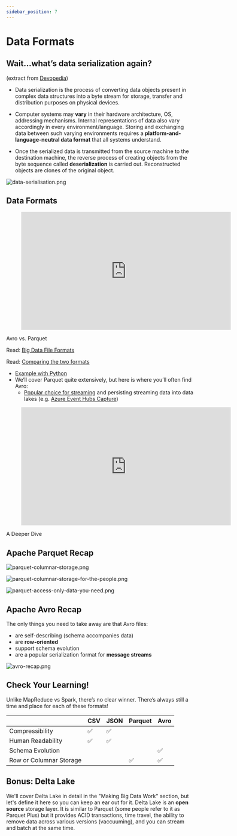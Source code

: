 ```yaml
---
sidebar_position: 7
---
```


# Data Formats
## Wait...what’s data serialization again?
(extract from [Devopedia](https://devopedia.org/data-serialization))

* Data serialization is the process of converting data objects present in complex data structures into a byte stream for storage, transfer and distribution purposes on physical devices.

* Computer systems may **vary** in their hardware architecture, OS, addressing mechanisms. Internal representations of data also vary accordingly in every environment/language. Storing and exchanging data between such varying environments requires a **platform-and-language-neutral data format** that all systems understand.

* Once the serialized data is transmitted from the source machine to the destination machine, the reverse process of creating objects from the byte sequence called **deserialization** is carried out. Reconstructed objects are clones of the original object.


<div style={{textAlign: 'center'}}>

![data-serialisation.png](./assets/data-serialisation.png)

</div>

## Data Formats

<div style={{textAlign: 'center'}}>
    <figure class="video-container">
        <iframe width="560" height="315" src="https://www.youtube.com/embed/jKfKmBdPuT4" title="YouTube video player" frameborder="0" allow="accelerometer; autoplay; clipboard-write; encrypted-media; gyroscope; picture-in-picture" allowfullscreen></iframe>
    </figure>
Avro vs. Parquet
</div>

Read: [Big Data File Formats](https://luminousmen.com/post/big-data-file-formats)

Read: [Comparing the two formats](https://www.datanami.com/2018/05/16/big-data-file-formats-demystified/#:~:text=The%20biggest%20difference%20between%20ORC,in%20a%20row%2Dbased%20format.&text=While%20column%2Doriented%20stores%20like,might%20be%20the%20better%20choice.)
* [Example with Python](https://www.confessionsofadataguy.com/big-data-file-showdown-avro-vs-parquet-with-python/)
* We’ll cover Parquet quite extensively, but here is where you’ll often find Avro:
  * [Popular choice for streaming](https://www.confluent.io/blog/avro-kafka-data/) and persisting streaming data into data lakes (e.g. [Azure Event Hubs Capture](https://docs.microsoft.com/en-us/azure/event-hubs/event-hubs-capture-overview#exploring-the-captured-files-and-working-with-avro))

<div style={{textAlign: 'center'}}>

<figure class="video-container">
    <iframe width="560" height="315" src="https://www.youtube.com/embed/1j8SdS7s_NY" title="YouTube video player" frameborder="0" allow="accelerometer; autoplay; clipboard-write; encrypted-media; gyroscope; picture-in-picture" allowfullscreen></iframe>
</figure>

A Deeper Dive

</div>

## Apache Parquet Recap

<div style={{textAlign: 'center'}}>

![parquet-columnar-storage.png](./assets/parquet-columnar-storage.png)

![parquet-columnar-storage-for-the-people.png](./assets/parquet-columnar-storage-for-the-people.png)

![parquet-access-only-data-you-need.png](./assets/parquet-access-only-data-you-need.png)

</div>

## Apache Avro Recap
The only things you need to take away are that Avro files:
* are self-describing (schema accompanies data)
* are **row-oriented**
* support schema evolution
* are a popular serialization format for **message streams**

<div style={{textAlign: 'center'}}>

![avro-recap.png](./assets/avro-recap.png)

</div>

## Check Your Learning!
Unlike MapReduce vs Spark, there’s no clear winner.
There’s always still a time and place for each of these formats!

| | CSV | JSON | Parquet | Avro |
| --- | --- | --- | --- | --- |
|Compressibility | :white_check_mark: | :white_check_mark: | | |
|Human Readability | :white_check_mark: | :white_check_mark: | | |
|Schema Evolution | | | | :white_check_mark: |
|Row or Columnar Storage | | | :white_check_mark: | :white_check_mark: |

## Bonus: Delta Lake
We'll cover Delta Lake in detail in the "Making Big Data Work" section, but let's define it here so you can keep an ear out for it. Delta Lake is an **open source** storage layer. It is similar to Parquet (some people refer to it as Parquet Plus) but it provides ACID transactions, time travel, the ability to remove data across various versions (vaccuuming), and you can stream and batch at the same time.